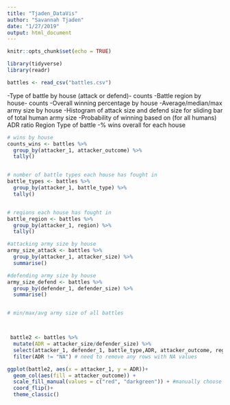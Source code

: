 ```yaml
---
title: "Tjaden_DataVis"
author: "Savannah Tjaden"
date: "1/27/2019"
output: html_document
---
```


```r
knitr::opts_chunk$set(echo = TRUE)
```



```r
library(tidyverse)
library(readr)

battles <- read_csv("battles.csv")

```


-Type of battle by house (attack or defend)- counts
-Battle region by house- counts
-Overall winning percentage by house
-Average/median/max army size by house
-Histogram of attack size and defend size for sliding bar of total human army size
-Probability of winning based on (for all humans)
  ADR ratio
  Region
  Type of battle
-% wins overall for each house





```r

# wins by house
counts_wins <- battles %>% 
  group_by(attacker_1, attacker_outcome) %>% 
  tally()


# number of battle types each house has fought in
battle_types <- battles %>% 
  group_by(attacker_1, battle_type) %>% 
  tally()


# regions each house has fought in
battle_region <- battles %>% 
  group_by(attacker_1, region) %>% 
  tally()

#attacking army size by house
army_size_attack <- battles %>% 
  group_by(attacker_1, attacker_size) %>% 
  summarise()

#defending army size by house
army_size_defend <- battles %>% 
  group_by(defender_1, defender_size) %>% 
  summarise()


# min/max/avg army size of all battles




```


```r

 battle2 <- battles %>% 
  mutate(ADR = attacker_size/defender_size) %>% 
  select(attacker_1, defender_1, battle_type,ADR, attacker_outcome, region) %>% 
  filter(ADR != "NA") # need to remove any rows with NA values

ggplot(battle2, aes(x = attacker_1, y = ADR))+
  geom_col(aes(fill = attacker_outcome)) +
  scale_fill_manual(values = c("red", "darkgreen")) + #manually choose colors
  coord_flip()+
  theme_classic()




```

